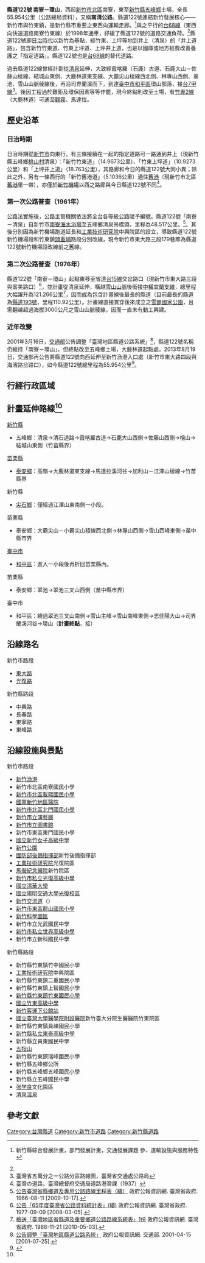 {{Infobox Taiwan Highway
| Type = CHcounty
| Num = 122
| Route = TW CHW122 RouteMap.svg
| Name = 南清公路
| Length = 55.954
| LastExt = 
| Allocation = {{Jct|country=TWN|CH|117}}
| SpeedHigh = 最高40～60
| Start = [[新竹市|新竹市]][[北區_(新竹市)|北區]]南寮
| Junc = [[File:TWHW1.svg|20px]][[新竹交流道|新竹交流道]]
| End = [[新竹縣|新竹縣]][[五峰鄉_(台灣)|五峰鄉]]土場
| Dep=[[新竹縣政府|新竹縣政府]]<br>[[新竹市政府|新竹市政府]]
}}
'''縣道122號 南寮－環山'''，西起[[新竹市|新竹市]][[北區_(新竹市)|北區]]南寮，東至[[新竹縣|新竹縣]][[五峰鄉_(台灣)|五峰鄉]]土場，全長55.954公里（公路總局資料），又稱'''南清公路'''。縣道122號連結新竹發展核心——新竹市與竹東鎮，是新竹縣市重要之東西向運輸走廊。<ref name="新竹縣綜合發展計畫">{{cite web |url=http://gisapsrv01.cpami.gov.tw/cpis/cprpts/Hsinchu_county/html/e0203.htm |title=存档副本 |accessdate=2007-03-20 |deadurl=yes |archiveurl=https://web.archive.org/web/20070927191513/http://gisapsrv01.cpami.gov.tw/cpis/cprpts/Hsinchu_county/html/e0203.htm |archivedate=2007-09-27 }} 新竹縣綜合發展計畫，部門發展計畫，交通發展課題 參、運輸設施與服務特性</ref>與之平行的[[台68線|台68線]]（東西向快速道路南寮竹東線）於1998年通車，紓緩了縣道122號的道路交通負荷。<ref name="新竹縣綜合發展計畫"/>縣道122號即[[台灣日治時期|日治時代]]以新竹為基點，經竹東、上坪等地到井上（清泉）的「井上道路」，包含新竹竹東道、竹東上坪道、上坪井上道，也是以國庫或地方經費改善養護之「指定道路」。縣道122號也是[[台68線|台68線]]的替代道路。

過去縣道122線曾經計劃從[[清泉溫泉|清泉]]延伸，大致經霞喀羅（石鹿）古道、石鹿大山－佐藤山稜線、結城山東側、大鹿林道東支線、大霸尖山稜線西北側、林專山西側、翠池、雪山山脈稜線後，再沿司界蘭溪而下，到達[[臺中市|臺中市]][[和平區_(臺中市)|和平區]]環山部落，接[[台7線#甲線|台7甲線]]<ref name="公路圖">臺灣省五萬分之一公路分區路線圖，臺灣省交通處公路局</ref>。後因工程過於艱鉅及環保因素等等作罷，現今終點則改至土場，有[[竹專2線|竹專2線]]（大鹿林道）可通至[[觀霧國家森林遊樂區|觀霧]]、馬達拉。

== 歷史沿革 ==
=== 日治時期 ===
日治時期從[[新竹市_(州轄市)|新竹市]]向東行，有三條接續在一起的指定道路可一路通到井上（現新竹縣五峰鄉[[桃山村|桃山村]]清泉）：「新竹竹東道」（14.9673公里）、「竹東上坪道」（10.9273公里）和「上坪井上道」（18.763公里），其路廊和今日的縣道122號大同小異；除此之外，另有一條西行的「新竹舊港道」（5.1036公里）通往[[舊港庄|舊港]]（現新竹市北區[[舊港里|舊港里]]一帶），亦僅於[[新竹機場|新竹機場]]以西之路廊與今日縣道122號不同<ref>臺灣の道路，臺灣總督府交通局道路港灣課（1937）</ref>。

=== 第一次公路普查（1961年） ===
公路法實施後，公路主管機關依法將全台各等級公路賦予編號。縣道122號「南寮－清泉」自新竹市[[南寮海水浴場|南寮海水浴場]]至五峰鄉清泉吊橋頭，里程為48.517公里。<ref>[http://gaz.ncl.edu.tw/detail.jsp?sysid=E0921726  公告臺灣省縣鄉道及專用公路路線里程表（續）] 政府公報資訊網. 臺灣省政府. 1966-08-11 [2009-10-17].</ref>。其後分別因為新竹機場跑道延長和[[工業技術研究院|工業技術研究院]]中興院區的設立，導致縣道122號新竹機場段和竹東鎮[[頭重埔|頭重埔]]路段分別改線，現今新竹市東大路三段179巷即為縣道122號新竹機場段改線前之舊線。

=== 第二次公路普查（1976年） ===
縣道122號「南寮－環山」起點東移至省道[[台15線|台15線]]交岔路口（現新竹市東大路三段與富美路口）<ref>[http://gaz.ncl.edu.tw/detail.jsp?sysid=E0814166 公告「65年度臺灣省公路資料統計表」(續)] 政府公報資訊網. 臺灣省政府. 1977-09-09 [2008-03-05].</ref>，並計畫從清泉延伸，橫越[[雪山山脈|雪山山脈]]後銜接[[中橫宜蘭支線|中橫宜蘭支線]]，總里程大幅躍升為121.266公里<ref>[http://gaz.ncl.edu.tw/detail.jsp?sysid=D8608959 檢送「臺灣地區省縣道及重要鄉道公路路線系統表」1份] 政府公報資訊網. 臺灣省政府. 1986-11-21 [2010-05-03].</ref>，因而成為包含計畫線後最長的縣道（目前最長的縣道為[[縣道193號|縣道193號]]，里程110.92公里）。計畫線直接貫穿後來成立之[[雪霸國家公園|雪霸國家公園]]，且需翻越超過海拔3000公尺之雪山山脈稜線，因而一直未有動工興建。

=== 近年改變 ===
2001年3月16日，[[中華民國交通部|交通部]]公告調整「臺灣地區縣道公路系統」<ref>[http://gaz.ncl.edu.tw/detail.jsp?sysid=E0014859 公告調整「臺灣地區縣道公路系統」] 政府公報資訊網. 交通部. 2001-04-15 [2001-07-25].</ref>，縣道122號名稱仍維持「南寮－環山」，但終點改至五峰鄉土場，大鹿林道起點處。2013年8月19日，交通部再公告將縣道122號向西延伸至新竹漁港入口處（新竹市東大路四段與海濱路岔路口），如今縣道122號總里程為55.954公里<ref>{{Cite web |url=https://odmdoc.motc.gov.tw/IFDEWebBBS_MOTC/ExternalBBS.aspx?ThirdDocId=102RD05064 |title=交通部公告縣道122線路線調整 |access-date=2017-06-10 |archive-url=https://web.archive.org/web/20170918021020/https://odmdoc.motc.gov.tw/IFDEWebBBS_MOTC/ExternalBBS.aspx?ThirdDocId=102RD05064 |archive-date=2017-09-18 |dead-url=yes }}</ref>。

== 行經行政區域 ==
{{TWNinttop}}
{{TWNint |county=新竹市 |cspan=19 |tcd=北區 |tcd_link=北區 (新竹市) |tspan=8 |location=[[南寮|南寮]] |lspan=3 |km=0.0 |road=[[東大路_(新竹市)|東大路]]<br>海濱路 |notes=公路起點 }}
{{TWNint |km= |road={{Jct|country=TWN|PH|15}} |notes= }}
{{TWNint |km=1.243 |road={{Jct|country=TWN|CH|118}} |notes=[[File:TW_CHW118.svg|20px]]起點 }}
{{TWNint |location=[[槺榔_(新竹市)|槺榔]] |km= |road=（地區道路） |notes= }}
{{TWNint |location=[[苦苓腳_(新竹市)|苦苓腳]] |km= |road=（地區道路） |notes= }}
{{TWNint |location=[[樹林頭_(新竹市)|樹林頭]] |km= |kspan=2 |road=[[武陵南北快速道路|武陵南北快速道路]]<br>武陵路 |rspan=2 |notes=武陵南北快速道路僅南出北入 |nspan=2 }}
{{TWNint |location=東大路出口 }}
{{TWNint |location=[[水田_(地名)|水田]] |km= |road={{Jct|country=TWN|PH|1}} |notes= }}
{{台灣公路設施|bri|5.3|東大高架橋||跨越{{Rint|tw|tra}}[[縱貫線_(北段)|縱貫線北段]]}}
{{TWNint |tcd=東區 |tcd_link=東區 (新竹市) |tspan=10 |location=[[新竹_(大字)|新竹市區]] |lspan=3 |km= |road={{Jct|country=TWN|CH|117}} |notes=僅西行入口 |status=incomplete }}
{{台灣公路設施|bri||東大高架橋||跨越{{Jct|country=TWN|CH|117}}}}
{{TWNint |km= |road={{Jct|country=TWN|CH|117}} |notes=僅西出東入<br>與[[File:TW_CHW117.svg|20px]]共線起點 |status=concur }}
{{TWNint |location=[[東勢_(新竹市)|東勢]] |km= |road={{Jct|country=TWN|CH|117}} |notes= |status=concur }}
{{台灣公路設施|bri||光復橋}}
{{TWNint |location=[[赤土崎|赤土崎]] |km= |road={{Jct|country=TWN|CH|117}} |notes= |status=concur }}
{{TWNint |location=[[File:TWHW1.svg|20px]][[新竹交流道|新竹交流道]] |km=9.7 |road={{Jct|country=TWN|NH|1}}<br>{{Jct|country=TWN|CH|117}} |notes= |status=concur }}
{{TWNint |location=[[埔頂_(新竹市)|埔頂]] |km= |road={{Jct|country=TWN|CH|117}} |notes=與[[File:TW_CHW117.svg|20px]]共線終點 |status=concur }}
{{台灣公路設施|bri||第六號橋}}
{{TWNint |location=[[柴梳山|柴梳山]] |km= |road=（地區道路） |notes= }}
{{台灣公路設施|bri|11.939|關東橋|關東橋}}
{{TWNint |county=新竹縣 |cspan=18 |tcd=竹東鎮 |tspan=11 |location=竹中 |km= |road={{Jct|country=TWN|TRHC|48}} |notes=[[File:TW_THWhc48.svg|27px]]起點 }}
{{TWNint |location=[[頭重埔|頭重埔]] |km= |road=（地區道路） |notes= }}
{{TWNint |location=[[二重埔_(新竹縣)|二重埔]] |km=15.384 |road={{Jct|country=TWN|TRHC|40}} |notes=[[File:TW_THWhc40.svg|27px]]終點 }}
{{TWNint |location=[[三重埔_(新竹縣)|三重埔]] |km= |road=（地區道路） |notes= }}
{{TWNint |location=[[竹東_(大字)|竹東市區]] |km=19.853 |road={{Jct|country=TWN|CH|123}} |notes=[[File:TW_CHW123.svg|20px]]終點 }}
{{TWNint |location=[[上公館|上公館]] |km= |road=（地區道路） |notes= }}
{{TWNint |location=[[下公館|下公館]] |km=22.353 |road={{Jct|country=TWN|PH|3}} |notes= }}
{{TWNint |location=[[員崠子|員崠子]] |km= |road={{Jct|country=TWN|TRHC|39}} |notes=[[File:TW_THWhc39.svg|27px]]終點 }}
{{TWNint |location=[[燥樹排|燥樹排]] |km= |road=（地區道路） |notes= }}
{{TWNint |location=[[上坪_(臺灣)|上坪]] |lspan=2 |km= |road={{Jct|country=TWN|TRHC|37}} |notes=[[File:TW_THWhc37.svg|27px]]終點 }}
{{TWNint |km=30.938 |road={{Jct|country=TWN|TRHC|35}} |notes=[[File:TW_THWhc35.svg|27px]]終點 }}
{{TWNint |tcd=五峰鄉 |tcd_link=五峰鄉 (台灣) |tspan=7 |location=大隘 |km= |road={{Jct|country=TWN|TRHC|62}} |notes=[[File:TW_THWhc62.svg|27px]]起點 }}
{{TWNint |location=五峰市區 |km=36.7 |road=（地區道路） |notes= }}
{{TWNint |location=茅圃 |km=40.5 |road=（地區道路） |notes= }}
{{台灣公路設施|tun||桃山}}
{{TWNint |location=桃山 |km=45 |road=（地區道路） |notes= }}
{{TWNint |location=清泉 |km=47 |road=（地區道路） |notes= }}
{{TWNint |location=土場 |km=55.954 |road={{Jct|country=TWN|TRHC|67}}<br>[[File:TW_EHWhc2.png|20px]][[竹專2線|竹專2線]] |notes=通車終點<br>[[File:TW_THWhc67.svg|27px]]終點<br>[[File:TW_EHWhc2.png|20px]]起點 }}
{{Jctbtm |conv=no |keys=concur,incomplete }}

== 計畫延伸路線<ref name="公路圖"/> == 
; [[新竹縣|新竹縣]]
* 五峰鄉：清泉→清石道路→霞喀羅古道→石鹿大山西側→佐藤山西側→檜山→結城山東側（竹苗縣界）
; [[苗栗縣|苗栗縣]]
* [[泰安鄉|泰安鄉]]：高嶺→大鹿林道東支線→馬達拉溪河谷→加利山－江澤山稜線→竹苗縣界
; 新竹縣
* [[尖石鄉|尖石鄉]]：僅經過江澤山東南側一小段。
; 苗栗縣
* 泰安鄉：大霸尖山－小霸尖山稜線西北側→林專山西側→雪山西峰東側→苗中縣市界
; [[臺中市|臺中市]]
* [[和平區_(台灣)|和平區]]：進入一小段後再折回苗栗縣內。
; 苗栗縣
* 泰安鄉：翠池→翠池三叉山西側（苗中縣市界）
; 臺中市
* 和平區：繞過翠池三叉山南側→雪山主峰→雪山南峰東側→志佳陽大山→司界蘭溪河谷→環山（'''計畫終點'''，接{{Jct|country=TWN|PH|7a}}）

== 沿線路名 ==
{{Col-begin}}
{{Col-2}}
; 新竹市路段
* [[東大路_(新竹市)|東大路]]
* [[光復路_(新竹市)|光復路]]
{{Col-2}}
; 新竹縣路段
* 中興路
* 長春路
* 東寧路
* 東峰路
{{Col-end}}

== 沿線設施與景點 ==
{{Col-begin}}
{{Col-2}}
; 新竹市路段
* [[新竹漁港|新竹漁港]]
* 新竹市北區南寮國民小學
* [[新竹市北區載熙國民小學|新竹市北區載熙國民小學]]
* [[國軍新竹地區醫院|國軍新竹地區醫院]]
* [[新竹市北區北門國民小學|新竹市北區北門國民小學]]
* [[新竹市立演藝廳|新竹市立演藝廳]]
* [[新竹市立圖書館|新竹市立圖書館]]
* 新竹市東區東門國民小學
* [[國立新竹女子高級中學|國立新竹女子高級中學]]
* [[新竹公園|新竹公園]]
* [[國防部後備指揮部|國防部後備指揮部]]新竹後備指揮部
* [[工業技術研究院|工業技術研究院]]光復院區
* [[馬偕紀念醫院|馬偕紀念醫院]]新竹院區
* [[新竹市私立光復高級中學|新竹市私立光復高級中學]]
* [[國立清華大學|國立清華大學]]
* [[國立陽明交通大學光復校區|國立陽明交通大學光復校區]]
* [[新竹交流道|新竹交流道]]（{{Jct|country=TWN|NH|1}}）
* [[新竹市東區龍山國民小學|新竹市東區龍山國民小學]]
* [[新竹科學園區|新竹科學園區]]
* 新竹市立光武國民中學
* [[新竹市私立世界高級中學|新竹市私立世界高級中學]]
* 新竹市立新科國民中學
{{Col-2}}
; 新竹縣路段
* 新竹縣竹東鎮竹中國民小學
* [[工業技術研究院|工業技術研究院]]中興院區
* 新竹縣竹東鎮二重國民小學
* 新竹縣竹東鎮上智國民小學
* [[新竹縣竹東鎮竹東國民小學|新竹縣竹東鎮竹東國民小學]]
* [[國立竹東高級中學|國立竹東高級中學]]
* [[新竹客運下公館站|新竹客運下公館站]]
* [[國立臺灣大學醫學院附設醫院|國立臺灣大學醫學院附設醫院]]新竹臺大分院生醫醫院竹東院區
* 新竹縣竹東鎮員崠國民小學
* [[新竹縣私立東泰高級中學|新竹縣私立東泰高級中學]]
* 新竹縣立員東國民中學
* [[五指山_(新竹縣)|五指山]]
* 新竹縣竹東鎮瑞峰國民小學
* 新竹縣五峰鄉公所
* 新竹縣五峰鄉五峰國民小學
* 新竹縣立五峰國民中學
* [[张学良|张学良]]文化園區
* [[清泉溫泉|清泉溫泉]]
{{Col-end}}

== 參考文獻 ==
{{RefList}}

{{台灣縣市道}}
{{新竹公路網}}

[[Category:台灣縣道|Category:台灣縣道]]
[[Category:新竹市道路|Category:新竹市道路]]
[[Category:新竹縣道路|Category:新竹縣道路]]